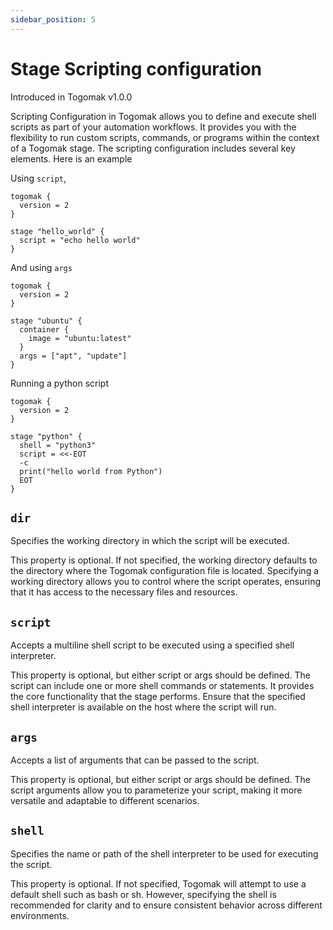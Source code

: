 ```yaml
---
sidebar_position: 5
---
```



# Stage Scripting configuration

<Callout type="info" emoji="ℹ️">
  Introduced in Togomak v1.0.0
</Callout>

Scripting Configuration in Togomak allows you to define and execute shell scripts as part of your automation workflows. It provides you with the flexibility to run custom scripts, commands, or programs within the context of a Togomak stage. The scripting configuration includes several key elements. Here is an example

Using `script`,

```hcl title=togomak.hcl
togomak {
  version = 2
}

stage "hello_world" {
  script = "echo hello world"
}
```

And using `args`

```hcl
togomak {
  version = 2
}

stage "ubuntu" {
  container {
    image = "ubuntu:latest"
  }
  args = ["apt", "update"]
}
```

Running a python script

```hcl
togomak {
  version = 2
}

stage "python" {
  shell = "python3"
  script = <<-EOT
  -c
  print("hello world from Python")
  EOT
}
```

## `dir`

Specifies the working directory in which the script will be executed.

This property is optional. If not specified, the working directory defaults to the directory where the Togomak configuration file is located. Specifying a working directory allows you to control where the script operates, ensuring that it has access to the necessary files and resources.

## `script`

Accepts a multiline shell script to be executed using a specified shell interpreter.

This property is optional, but either script or args should be defined. The script can include one or more shell commands or statements. It provides the core functionality that the stage performs. Ensure that the specified shell interpreter is available on the host where the script will run.

## `args`

Accepts a list of arguments that can be passed to the script.

This property is optional, but either script or args should be defined. The script arguments allow you to parameterize your script, making it more versatile and adaptable to different scenarios.

## `shell`

Specifies the name or path of the shell interpreter to be used for executing the script.

This property is optional. If not specified, Togomak will attempt to use a default shell such as bash or sh. However, specifying the shell is recommended for clarity and to ensure consistent behavior across different environments.
